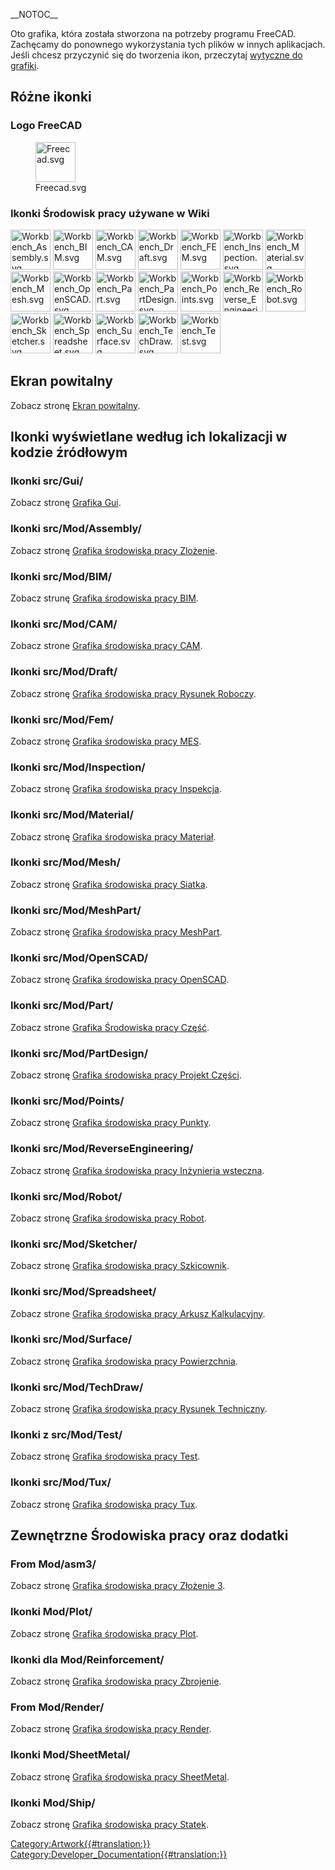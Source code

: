 __NOTOC__
<languages/>

Oto grafika, która została stworzona na potrzeby programu FreeCAD. Zachęcamy do ponownego wykorzystania tych plików w innych aplikacjach. Jeśli chcesz przyczynić się do tworzenia ikon, przeczytaj [[Artwork_Guidelines|wytyczne do grafiki]].

<span id="Miscellaneous_icons"></span>
==Różne ikonki==

<span id="FreeCAD_logo"></span>
===Logo FreeCAD===

[[Image:Freecad.svg|64px]]

<span id="Workbench_icons_used_in_the_wiki"></span>
===Ikonki Środowisk pracy używane w Wiki===

[[Image:Workbench_Assembly.svg|64px]]
[[Image:Workbench_BIM.svg|64px]]
[[Image:Workbench_CAM.svg|64px]]
[[Image:Workbench_Draft.svg|64px]]
[[Image:Workbench_FEM.svg|64px]]
[[Image:Workbench_Inspection.svg|64px]]
[[Image:Workbench_Material.svg|64px]]
[[Image:Workbench_Mesh.svg|64px]]
[[Image:Workbench_OpenSCAD.svg|64px]]
[[Image:Workbench_Part.svg|64px]]
[[Image:Workbench_PartDesign.svg|64px]]
[[Image:Workbench_Points.svg|64px]]
[[Image:Workbench_Reverse_Engineering.svg|64px]]
[[Image:Workbench_Robot.svg|64px]]
[[Image:Workbench_Sketcher.svg|64px]]
[[Image:Workbench_Spreadsheet.svg|64px]]
[[Image:Workbench_Surface.svg|64px]]
[[Image:Workbench_TechDraw.svg|64px]]
[[Image:Workbench_Test.svg|64px]]

<span id="Splash_screens"></span>
==Ekran powitalny==

Zobacz stronę [[Artwork_Splash_screen/pl|Ekran powitalny]].

<span id="Icons_by_their_location_in_the_source_code"></span>
==Ikonki wyświetlane według ich lokalizacji w kodzie źródłowym==

<span id="From_src/Gui/"></span>
===Ikonki src/Gui/===

Zobacz stronę [[Artwork_Gui|Grafika Gui]].

<span id="From_src/Mod/Assembly/"></span>
===Ikonki src/Mod/Assembly/===

Zobacz stronę [[Artwork_Assembly/pl|Grafika środowiska pracy Zlożenie]].

<span id="From_src/Mod/BIM/"></span>
===Ikonki src/Mod/BIM/===

Zobacz strunę [[Artwork_BIM/pl|Grafika środowiska pracy BIM]].

<span id="From_src/Mod/CAM/"></span>
===Ikonki src/Mod/CAM/===

Zobacz strone [[Artwork_CAM/pl|Grafika środowiska pracy CAM]].

<span id="From_src/Mod/Draft/"></span>
===Ikonki src/Mod/Draft/===

Zobacz stronę [[Artwork_Draft/pl|Grafika środowiska pracy Rysunek Roboczy]].

<span id="From_src/Mod/Fem/"></span>
===Ikonki src/Mod/Fem/===

Zobacz stronę [[Artwork_Fem/pl|Grafika środowiska pracy MES]].

<span id="From_src/Mod/Inspection/"></span>
===Ikonki src/Mod/Inspection/===

Zobacz stronę [[Artwork_Inspection/pl|Grafika środowiska pracy Inspekcja]].

<span id="From_src/Mod/Material/"></span>
===Ikonki src/Mod/Material/===

Zobacz stronę [[Artwork_Material/pl|Grafika środowiska pracy Materiał]].

<span id="From_src/Mod/Mesh/"></span>
===Ikonki src/Mod/Mesh/===

Zobacz stronę [[Artwork_Mesh/pl|Grafika środowiska pracy Siatka]].

<span id="From_src/Mod/MeshPart/"></span>
===Ikonki src/Mod/MeshPart/===

Zobacz stronę [[Artwork_MeshPart/pl|Grafika środowiska pracy MeshPart]].

<span id="From_src/Mod/OpenSCAD/"></span>
===Ikonki src/Mod/OpenSCAD/===

Zobacz stronę [[Artwork_OpenSCAD/pl|Grafika środowiska pracy OpenSCAD]].

<span id="From_src/Mod/Part/"></span>
===Ikonki src/Mod/Part/===

Zobacz strone [[Artwork_Part/pl|Grafika Środowiska pracy Część]].

<span id="From_src/Mod/PartDesign/"></span>
===Ikonki src/Mod/PartDesign/===

Zobacz stronę [[Artwork_PartDesign/pl|Grafika środowiska pracy Projekt Części]].

<span id="From_src/Mod/Points/"></span>
===Ikonki src/Mod/Points/===

Zobacz stronę [[Artwork_Points/pl|Grafika środowiska pracy Punkty]].

<span id="From_src/Mod/ReverseEngineering/"></span>
===Ikonki src/Mod/ReverseEngineering/===

Zobacz stronę [[Artwork_ReverseEngineering/pl|Grafika środowiska pracy Inżynieria wsteczna]].

<span id="From_src/Mod/Robot/"></span>
===Ikonki src/Mod/Robot/===

Zobacz stronę [[Artwork_Robot/pl|Grafika środowiska pracy Robot]].

<span id="From_src/Mod/Sketcher/"></span>
===Ikonki src/Mod/Sketcher/===

Zobacz stronę [[Artwork_Sketcher/pl|Grafika środowiska pracy Szkicownik]].

<span id="From_src/Mod/Spreadsheet/"></span>
===Ikonki src/Mod/Spreadsheet/===

Zobacz strone [[Artwork_Spreadsheet/pl|Grafika środowiska pracy Arkusz Kalkulacyjny]].

<span id="From_src/Mod/Surface/"></span>
===Ikonki src/Mod/Surface/===

Zobacz stronę [[Artwork_Surface/pl|Grafika środowiska pracy Powierzchnia]].

<span id="From_src/Mod/TechDraw/"></span>
===Ikonki src/Mod/TechDraw/===

Zobacz stronę [[Artwork_TechDraw/pl|Grafika środowiska pracy Rysunek Techniczny]].

<span id="From_src/Mod/Test/"></span>
===Ikonki z src/Mod/Test/===

Zobacz stronę [[Artwork_Test/pl|Grafika środowiska pracy Test]].

<span id="From_src/Mod/Tux/"></span>
===Ikonki src/Mod/Tux/===

Zobacz stronę [[Artwork_Tux/pl|Grafika środowiska pracy Tux]].

<span id="External_workbenches_and_addons"></span>
==Zewnętrzne Środowiska pracy oraz dodatki==

===From Mod/asm3/===

Zobacz stronę [[Artwork_Assembly3/pl|Grafika środowiska pracy Złożenie 3]].

<span id="From_Mod/Plot/"></span>
===Ikonki Mod/Plot/===

Zobacz stronę [[Artwork_Plot/pl|Grafika środowiska pracy Plot]].

<span id="From_Mod/Reinforcement/"></span>
===Ikonki dla Mod/Reinforcement/===

Zobacz stronę [[Artwork_Reinforcement/pl|Grafika środowiska pracy Zbrojenie]].

===From Mod/Render/=== 

Zobacz stronę [[Artwork_Render/pl|Grafika środowiska pracy Render]].

<span id="From_Mod/SheetMetal/"></span>
===Ikonki Mod/SheetMetal/===

Zobacz stronę [[Artwork_SheetMetal/pl|Grafika środowiska pracy SheetMetal]].

<span id="From_Mod/Ship/"></span>
===Ikonki Mod/Ship/===

Zobacz stronę [[Artwork_Ship/pl|Grafika środowiska pracy Statek]].


[[Category:Artwork{{#translation:}}]]
[[Category:Developer_Documentation{{#translation:}}]]